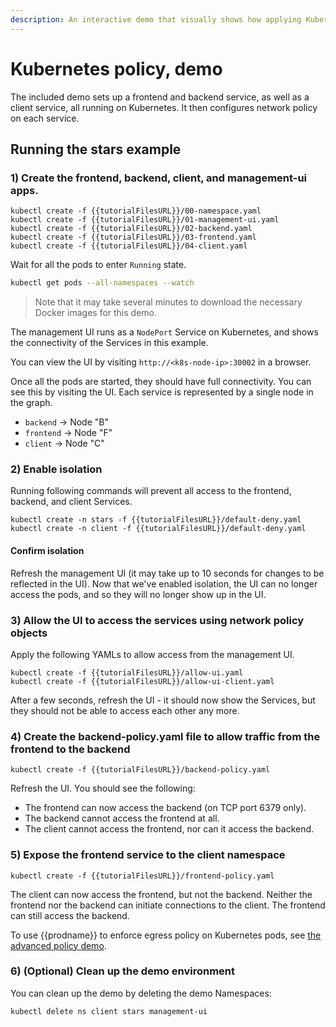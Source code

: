 ```yaml
---
description: An interactive demo that visually shows how applying Kubernetes policy allows and denies connections.
---
```


# Kubernetes policy, demo

The included demo sets up a frontend and backend service, as well as a client service, all
running on Kubernetes. It then configures network policy on each service.

<!--TODO-XREFS-CC
## Prerequisites

To create a Kubernetes cluster which supports the Kubernetes network policy API, follow
one of our [getting started guides](/getting-started/index).
-->

## Running the stars example

### 1) Create the frontend, backend, client, and management-ui apps.

```shell
kubectl create -f {{tutorialFilesURL}}/00-namespace.yaml
kubectl create -f {{tutorialFilesURL}}/01-management-ui.yaml
kubectl create -f {{tutorialFilesURL}}/02-backend.yaml
kubectl create -f {{tutorialFilesURL}}/03-frontend.yaml
kubectl create -f {{tutorialFilesURL}}/04-client.yaml
```

Wait for all the pods to enter `Running` state.

```bash
kubectl get pods --all-namespaces --watch
```

> Note that it may take several minutes to download the necessary Docker images for this demo.

The management UI runs as a `NodePort` Service on Kubernetes, and shows the connectivity
of the Services in this example.

You can view the UI by visiting `http://<k8s-node-ip>:30002` in a browser.

Once all the pods are started, they should have full connectivity. You can see this by visiting the UI. Each service is
represented by a single node in the graph.

- `backend` -> Node "B"
- `frontend` -> Node "F"
- `client` -> Node "C"

### 2) Enable isolation

Running following commands will prevent all access to the frontend, backend, and client Services.

```shell
kubectl create -n stars -f {{tutorialFilesURL}}/default-deny.yaml
kubectl create -n client -f {{tutorialFilesURL}}/default-deny.yaml
```

#### Confirm isolation

Refresh the management UI (it may take up to 10 seconds for changes to be reflected in the UI).
Now that we've enabled isolation, the UI can no longer access the pods, and so they will no longer show up in the UI.

### 3) Allow the UI to access the services using network policy objects

Apply the following YAMLs to allow access from the management UI.

```shell
kubectl create -f {{tutorialFilesURL}}/allow-ui.yaml
kubectl create -f {{tutorialFilesURL}}/allow-ui-client.yaml
```

After a few seconds, refresh the UI - it should now show the Services, but they should not be able to access each other any more.

### 4) Create the backend-policy.yaml file to allow traffic from the frontend to the backend

```shell
kubectl create -f {{tutorialFilesURL}}/backend-policy.yaml
```

Refresh the UI. You should see the following:

- The frontend can now access the backend (on TCP port 6379 only).
- The backend cannot access the frontend at all.
- The client cannot access the frontend, nor can it access the backend.

### 5) Expose the frontend service to the client namespace

```shell
kubectl create -f {{tutorialFilesURL}}/frontend-policy.yaml
```

The client can now access the frontend, but not the backend. Neither the frontend nor the backend
can initiate connections to the client. The frontend can still access the backend.

To use {{prodname}} to enforce egress policy on Kubernetes pods, see [the advanced policy demo](kubernetes-policy-advanced.mdx).

### 6) (Optional) Clean up the demo environment

You can clean up the demo by deleting the demo Namespaces:

```bash
kubectl delete ns client stars management-ui
```
